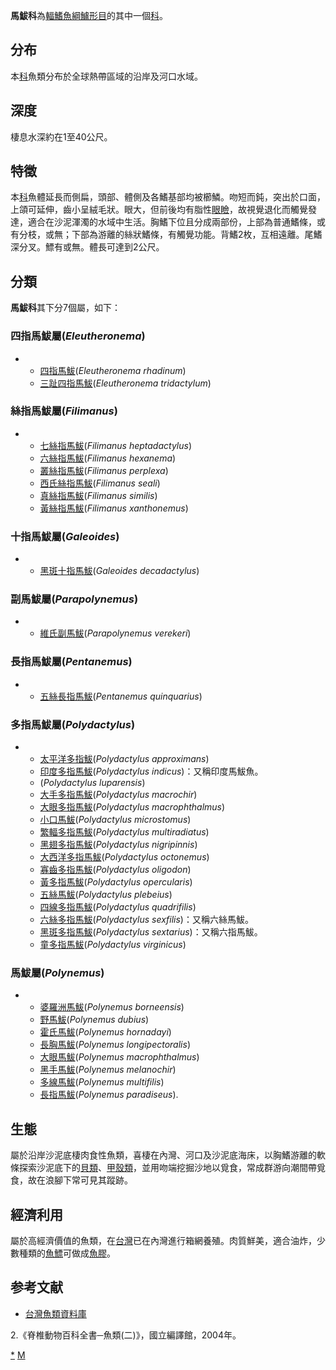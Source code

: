 {{Automatic taxobox
| taxon = Polynemidae
| image = sixfinger threadfin.jpg
| image_caption =  [[六絲多指馬鮁|六絲多指馬鮁]], ''Polydactylus sexfilis''
| authority = 
| subdivision_ranks = [[屬|屬]]
| subdivision =
*見內文
}}
'''馬鮁科'''為[[輻鰭魚綱|輻鰭魚綱]][[鱸形目|鱸形目]]的其中一個[[科|科]]。

==分布==
本[[科|科]]魚類分布於全球熱帶區域的沿岸及河口水域。

==深度==
棲息水深約在1至40公尺。

==特徵==
本[[科|科]]魚體延長而側扁，頭部、體側及各鰭基部均被櫛鱗。吻短而鈍，突出於口面，上頜可延伸，齒小呈絨毛狀。眼大，但前後均有脂性[[眼瞼|眼瞼]]，故視覺退化而觸覺發達，適合在沙泥渾濁的水域中生活。胸鰭下位且分成兩部份，上部為普通鰭條，或有分枝，或無；下部為游離的絲狀鰭條，有觸覺功能。背鰭2枚，互相遠離。尾鰭深分叉。鰾有或無。體長可達到2公尺。

==分類==
'''馬鮁科'''其下分7個屬，如下：
===四指馬鮁屬(''Eleutheronema'')===
**[[四指馬鮁|四指馬鮁]](''Eleutheronema rhadinum'')
**[[三趾四指馬鮁|三趾四指馬鮁]](''Eleutheronema tridactylum'')
===絲指馬鮁屬(''Filimanus'')===
**[[七絲指馬鮁|七絲指馬鮁]](''Filimanus heptadactylus'')
**[[六絲指馬鮁|六絲指馬鮁]](''Filimanus hexanema'')
**[[叢絲指馬鮁|叢絲指馬鮁]](''Filimanus perplexa'')
**[[西氏絲指馬鮁|西氏絲指馬鮁]](''Filimanus seali'')
**[[真絲指馬鮁|真絲指馬鮁]](''Filimanus similis'')
**[[黃絲指馬鮁|黃絲指馬鮁]](''Filimanus xanthonemus'')

===十指馬鮁屬(''Galeoides'')===
**[[黑斑十指馬鮁|黑斑十指馬鮁]](''Galeoides decadactylus'')
===副馬鮁屬(''Parapolynemus'')===
**[[維氏副馬鮁|維氏副馬鮁]](''Parapolynemus verekeri'')
===長指馬鮁屬(''Pentanemus'')===
**[[五絲長指馬鮁|五絲長指馬鮁]](''Pentanemus quinquarius'')
===多指馬鮁屬(''Polydactylus'')===
**[[太平洋多指鮁|太平洋多指鮁]](''Polydactylus approximans'')
**[[印度多指馬鮁|印度多指馬鮁]](''Polydactylus indicus'')：又稱印度馬鮁魚。
**(''Polydactylus luparensis'')
**[[大手多指馬鮁|大手多指馬鮁]](''Polydactylus macrochir'')
**[[大眼多指馬鮁|大眼多指馬鮁]](''Polydactylus macrophthalmus'')
**[[小口馬鮁|小口馬鮁]](''Polydactylus microstomus'')
**[[繁輻多指馬鮁|繁輻多指馬鮁]](''Polydactylus multiradiatus'')
**[[黑翅多指馬鮁|黑翅多指馬鮁]](''Polydactylus nigripinnis'')
**[[大西洋多指馬鮁|大西洋多指馬鮁]](''Polydactylus octonemus'')
**[[寡齒多指馬鮁|寡齒多指馬鮁]](''Polydactylus oligodon'')
**[[黃多指馬鮁|黃多指馬鮁]](''Polydactylus opercularis'')
**[[五絲馬鮁|五絲馬鮁]](''Polydactylus plebeius'')
**[[四線多指馬鮁|四線多指馬鮁]](''Polydactylus quadrifilis'')
**[[六絲多指馬鮁|六絲多指馬鮁]](''Polydactylus sexfilis'')：又稱六絲馬鮁。
**[[黑斑多指馬鮁|黑斑多指馬鮁]](''Polydactylus sextarius'')：又稱六指馬鮁。
**[[童多指馬鮁|童多指馬鮁]](''Polydactylus virginicus'')

===馬鮁屬(''Polynemus'')===
**[[婆羅洲馬鮁|婆羅洲馬鮁]](''Polynemus borneensis'')
**[[野馬鮁|野馬鮁]](''Polynemus dubius'')
**[[霍氏馬鮁|霍氏馬鮁]](''Polynemus hornadayi'')
**[[長胸馬鮁|長胸馬鮁]](''Polynemus longipectoralis'')
**[[大眼馬鮁|大眼馬鮁]](''Polynemus macrophthalmus'')
**[[黑手馬鮁|黑手馬鮁]](''Polynemus melanochir'')
**[[多線馬鮁|多線馬鮁]](''Polynemus multifilis'')
**[[長指馬鮁|長指馬鮁]](''Polynemus paradiseus'').
==生態==
屬於沿岸沙泥底棲肉食性魚類，喜棲在內灣、河口及沙泥底海床，以胸鰭游離的軟條探索沙泥底下的[[貝類|貝類]]、[[甲殼類|甲殼類]]，並用吻端挖掘沙地以覓食，常成群游向潮間帶覓食，故在浪腳下常可見其蹤跡。

==經濟利用==
屬於高經濟價值的魚類，在[[台灣|台灣]]已在內灣進行箱網養殖。肉質鮮美，適合油炸，少數種類的[[魚鰾|魚鰾]]可做成[[魚膠|魚膠]]。

==参考文献==
*[http://fishdb.sinica.edu.tw/ 台灣魚類資料庫] {{Wayback|url=http://fishdb.sinica.edu.tw/ |date=20160304193340 }}
2.《脊椎動物百科全書─魚類(二)》，國立編譯館，2004年。
{{Taxonbar|from=Q924957}}

[[Category:馬鮁科|*]]
[[Category:鲈形目|M]]